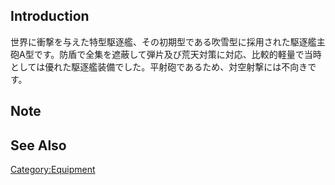 {{EquipmentInfo|297}}

==Introduction==
世界に衝撃を与えた特型駆逐艦、その初期型である吹雪型に採用された駆逐艦主砲A型です。防盾で全集を遮蔽して弾片及び荒天対策に対応、比較的軽量で当時としては優れた駆逐艦装備でした。平射砲であるため、対空射撃には不向きです。

==Note==

==See Also==

{{Equipmentlist}}
[[Category:Equipment]]